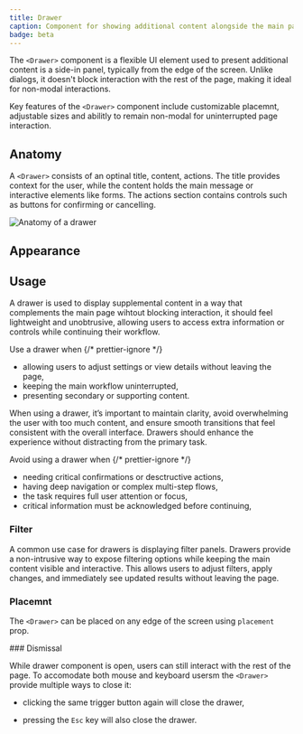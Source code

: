 ```yaml
---
title: Drawer
caption: Component for showing additional content alongside the main page..
badge: beta
---
```


The `<Drawer>` component is a flexible UI element used to present additional content is a side-in panel, typically from the edge of the screen. Unlike dialogs, it doesn't block interaction with the rest of the page, making it ideal for non-modal interactions.

Key features of the `<Drawer>` component include customizable placemnt, adjustable sizes and abilitly to remain non-modal for uninterrupted page interaction.

## Anatomy

A `<Drawer>` consists of an optinal title, content, actions. The title provides context for the user, while the content holds the main message or interactive elements like forms. The actions section contains controls such as buttons for confirming or cancelling.

<Image
  src="/drawer/drawer-anatomy.jpg"
  alt="Anatomy of a drawer"
  width={800}
  height={550}
  className="mx-auto block"
/>

## Appearance

<AppearanceDemo component={title} />

<AppearanceTable component={title} />

## Usage

A drawer is used to display supplemental content in a way that complements the main page wihtout blocking interaction, it should feel lightweight and unobtrusive, allowing users to access extra information or controls while continuing their workflow.

<Do>
  <Do.Description>
    Use a drawer when
    {/* prettier-ignore */}
    <ul>
      <li>allowing users to adjust settings or view details without leaving the page,</li>
      <li>keeping the main workflow uninterrupted,</li>
      <li>presenting secondary or supporting content.</li>
    </ul>
  </Do.Description>
</Do>

When using a drawer, it’s important to maintain clarity, avoid overwhelming the user with too much content, and ensure smooth transitions that feel consistent with the overall interface. Drawers should enhance the experience without distracting from the primary task.

<Dont>
  <Dont.Description>
    Avoid using a drawer when
    {/* prettier-ignore */}
    <ul>
      <li>needing critical confirmations or desctructive actions,</li>
      <li>having deep navigation or complex multi-step flows,</li>
      <li>the task requires full user attention or focus,</li>
      <li>critical information must be acknowledged before continuing,</li>
    </ul>
  </Dont.Description>
</Dont>

### Filter

A common use case for drawers is displaying filter panels. Drawers provide a non-intrusive way to expose filtering options while keeping the main content visible and interactive. This allows users to adjust filters, apply changes, and immediately see updated results without leaving the page.

<ComponentDemo file="./drawer-filter.demo.tsx" />

### Placemnt

The `<Drawer>` can be placed on any edge of the screen using `placement` prop.

<ComponentDemo file="./drawer-placement.demo.tsx" />
### Dismissal

While drawer component is open, users can still interact with the rest of the page. To accomodate both mouse and keyboard usersm the `<Drawer>` provide multiple ways to close it:

- clicking the same trigger button again will close the drawer,
- pressing the `Esc` key will also close the drawer.

  <ComponentDemo file="./drawer-dismissal.demo.tsx" />
